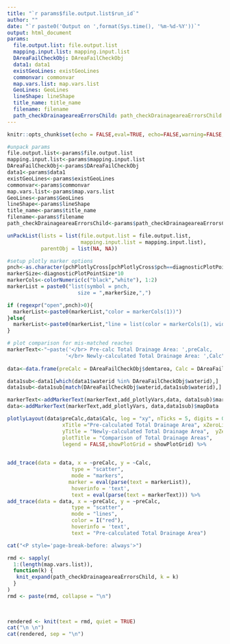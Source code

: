 ```yaml
---
title: "`r params$file.output.list$run_id`"
author: ""
date: "`r paste0('Output on ',format(Sys.time(), '%m-%d-%Y'))`"
output: html_document
params:
  file.output.list: file.output.list
  mapping.input.list: mapping.input.list
  DAreaFailCheckObj: DAreaFailCheckObj 
  data1: data1
  existGeoLines: existGeoLines                                     
  commonvar: commonvar
  map.vars.list: map.vars.list
  GeoLines: GeoLines
  lineShape: lineShape
  title_name: title_name
  filename: filename
  path_checkDrainageareaErrorsChild: path_checkDrainageareaErrorsChild
---
```


```r
knitr::opts_chunk$set(echo = FALSE,eval=TRUE, echo=FALSE,warning=FALSE, message = FALSE)
```

```r
#unpack params
file.output.list<-params$file.output.list
mapping.input.list<-params$mapping.input.list
DAreaFailCheckObj<-params$DAreaFailCheckObj
data1<-params$data1
existGeoLines<-params$existGeoLines
commonvar<-params$commonvar
map.vars.list<-params$map.vars.list
GeoLines<-params$GeoLines
lineShape<-params$lineShape
title_name<-params$title_name
filename<-params$filename
path_checkDrainageareaErrorsChild<-params$path_checkDrainageareaErrorsChild

unPackList(lists = list(file.output.list = file.output.list,
                        mapping.input.list = mapping.input.list),
           parentObj = list(NA, NA)) 

#setup plotly marker options
pnch<-as.character(pchPlotlyCross[pchPlotlyCross$pch==diagnosticPlotPointStyle,]$plotly)
markerSize<-diagnosticPlotPointSize*10
markerCols<-colorNumeric(c("black","white"), 1:2)
markerList = paste0("list(symbol = pnch,
                       size = ",markerSize,",")

if (regexpr("open",pnch)>0){
  markerList<-paste0(markerList,"color = markerCols(1))")
}else{
  markerList<-paste0(markerList,"line = list(color = markerCols(1), width = 0.8),color = markerCols(1))")
}

# plot comparison for mis-matched reaches
markerText<-"~paste('</br> Pre-calc Total Drainage Area: ',preCalc,
                   '</br> Newly-calculated Total Drainage Area: ',Calc"
                   
data<-data.frame(preCalc = DAreaFailCheckObj$demtarea, Calc = DAreaFailCheckObj$demtarea_new)

data1sub<-data1[which(data1$waterid %in% DAreaFailCheckObj$waterid),]
data1sub<-data1sub[match(DAreaFailCheckObj$waterid,data1sub$waterid),]

markerText<-addMarkerText(markerText,add_plotlyVars,data, data1sub)$markerText
data<-addMarkerText(markerText,add_plotlyVars, data,data1sub)$mapData

plotlyLayout(data$preCalc,data$Calc, log = "xy", nTicks = 5, digits = 0,
                  xTitle ="Pre-calculated Total Drainage Area", xZeroLine = TRUE,
                  yTitle = "Newly-calculated Total Drainage Area",  yZeroLine = TRUE,
                  plotTitle = "Comparison of Total Drainage Areas",
                  legend = FALSE,showPlotGrid = showPlotGrid) %>%

  
add_trace(data = data, x = ~preCalc, y = ~Calc, 
                     type = "scatter", 
                     mode = "markers",
                    marker = eval(parse(text = markerList)),
                     hoverinfo = 'text',
                     text = eval(parse(text = markerText))) %>%
add_trace(data = data, x = ~preCalc, y = ~preCalc, 
                     type = "scatter", 
                     mode = "lines",
                     color = I("red"),
                     hoverinfo = 'text',
                     text = "Pre-calculated Total Drainage Area")


```

```r
cat("<P style='page-break-before: always'>") 
```

```r

rmd <- sapply(
  1:(length(map.vars.list)),
  function(k) {
   knit_expand(path_checkDrainageareaErrorsChild, k = k)
  }
)
rmd <- paste(rmd, collapse = "\n")
        
              
```

```r
rendered <- knit(text = rmd, quiet = TRUE)
cat("\n \n")
cat(rendered, sep = "\n")
```
